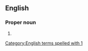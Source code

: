 ==English==

===Proper noun===
{{en-proper noun}}

# {{abbreviation of|1 Thessalonians|lang=en}}

[[Category:English terms spelled with 1]]